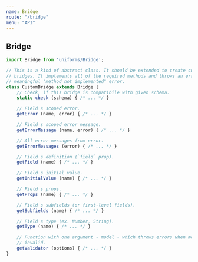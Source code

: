 ```yaml
---
name: Bridge
route: "/bridge"
menu: "API"
---
```

## Bridge

```js
import Bridge from 'uniforms/Bridge';

// This is a kind of abstract class. It should be extended to create custom
// bridges. It implements all of the required methods and throws an error with
// meaningful "method not implemented" error.
class CustomBridge extends Bridge {
    // Check, if this bridge is compatibile with given schema.
    static check (schema) { /* ... */ }

    // Field's scoped error.
    getError (name, error) { /* ... */ }

    // Field's scoped error message.
    getErrorMessage (name, error) { /* ... */ }

    // All error messages from error.
    getErrorMessages (error) { /* ... */ }

    // Field's definition (`field` prop).
    getField (name) { /* ... */ }

    // Field's initial value.
    getInitialValue (name) { /* ... */ }

    // Field's props.
    getProps (name) { /* ... */ }

    // Field's subfields (or first-level fields).
    getSubfields (name) { /* ... */ }

    // Field's type (ex. Number, String).
    getType (name) { /* ... */ }

    // Function with one argument - model - which throws errors when model is
    // invalid.
    getValidator (options) { /* ... */ }
}
```
